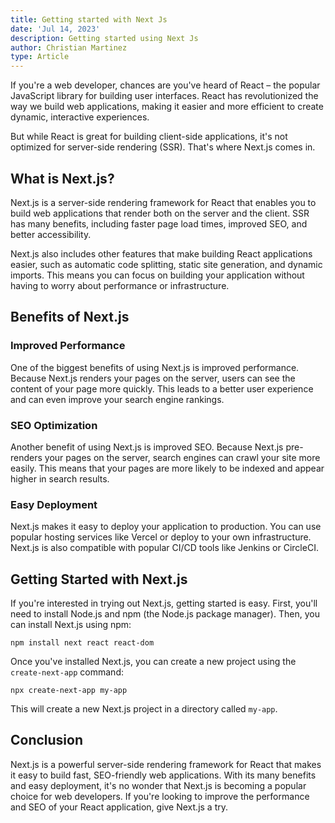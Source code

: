 ```yaml
---
title: Getting started with Next Js
date: 'Jul 14, 2023'
description: Getting started using Next Js
author: Christian Martinez
type: Article
---
```


If you're a web developer, chances are you've heard of React – the popular JavaScript library for building user interfaces. React has revolutionized the way we build web applications, making it easier and more efficient to create dynamic, interactive experiences.

But while React is great for building client-side applications, it's not optimized for server-side rendering (SSR). That's where Next.js comes in.

## What is Next.js?

Next.js is a server-side rendering framework for React that enables you to build web applications that render both on the server and the client. SSR has many benefits, including faster page load times, improved SEO, and better accessibility.

Next.js also includes other features that make building React applications easier, such as automatic code splitting, static site generation, and dynamic imports. This means you can focus on building your application without having to worry about performance or infrastructure.

## Benefits of Next.js

### Improved Performance

One of the biggest benefits of using Next.js is improved performance. Because Next.js renders your pages on the server, users can see the content of your page more quickly. This leads to a better user experience and can even improve your search engine rankings.

### SEO Optimization

Another benefit of using Next.js is improved SEO. Because Next.js pre-renders your pages on the server, search engines can crawl your site more easily. This means that your pages are more likely to be indexed and appear higher in search results.

### Easy Deployment

Next.js makes it easy to deploy your application to production. You can use popular hosting services like Vercel or deploy to your own infrastructure. Next.js is also compatible with popular CI/CD tools like Jenkins or CircleCI.

## Getting Started with Next.js

If you're interested in trying out Next.js, getting started is easy. First, you'll need to install Node.js and npm (the Node.js package manager). Then, you can install Next.js using npm:

```
npm install next react react-dom
```

Once you've installed Next.js, you can create a new project using the `create-next-app` command:

```
npx create-next-app my-app
```

This will create a new Next.js project in a directory called `my-app`.

## Conclusion

Next.js is a powerful server-side rendering framework for React that makes it easy to build fast, SEO-friendly web applications. With its many benefits and easy deployment, it's no wonder that Next.js is becoming a popular choice for web developers. If you're looking to improve the performance and SEO of your React application, give Next.js a try.
